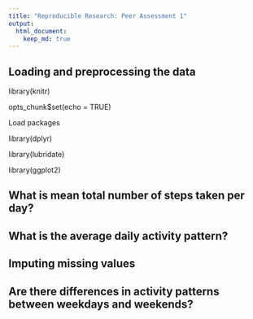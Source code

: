 ```yaml
---
title: "Reproducible Research: Peer Assessment 1"
output: 
  html_document:
    keep_md: true
---
```

## Loading and preprocessing the data
library(knitr)

opts_chunk$set(echo = TRUE)

Load packages

library(dplyr)

library(lubridate)

library(ggplot2)



 



## What is mean total number of steps taken per day?



## What is the average daily activity pattern?



## Imputing missing values



## Are there differences in activity patterns between weekdays and weekends?
